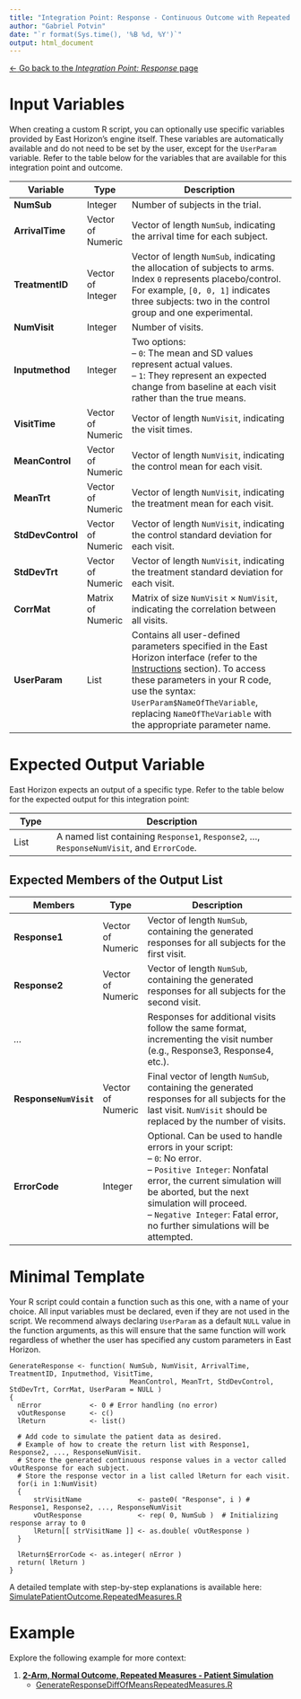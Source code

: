 ```yaml
---
title: "Integration Point: Response - Continuous Outcome with Repeated Measures"
author: "Gabriel Potvin"
date: "`r format(Sys.time(), '%B %d, %Y')`"
output: html_document
---
```


[$\leftarrow$ Go back to the *Integration Point: Response* page](IntegrationPointResponse.html)

# Input Variables

When creating a custom R script, you can optionally use specific variables provided by East Horizon's engine itself. These variables are automatically available and do not need to be set by the user, except for the `UserParam` variable. Refer to the table below for the variables that are available for this integration point and outcome.

| **Variable**   | **Type** | **Description**                                                                 |
|----------------|--------------|---------------------------------------------------------------------------------|
|**NumSub**|Integer|Number of subjects in the trial.|
|**ArrivalTime**|Vector of Numeric|Vector of length `NumSub`, indicating the arrival time for each subject.|
|**TreatmentID**|Vector of Integer|Vector of length `NumSub`, indicating the allocation of subjects to arms. Index `0` represents placebo/control. For example, `[0, 0, 1]` indicates three subjects: two in the control group and one experimental. |
|**NumVisit**|Integer|Number of visits.|
|**Inputmethod**|Integer|Two options:<br>– `0`: The mean and SD values represent actual values.<br>– `1`: They represent an expected change from baseline at each visit rather than the true means.|
|**VisitTime**|Vector of Numeric|Vector of length `NumVisit`, indicating the visit times.|
|**MeanControl**|Vector of Numeric|Vector of length `NumVisit`, indicating the control mean for each visit.|
|**MeanTrt**|Vector of Numeric|Vector of length `NumVisit`, indicating the treatment mean for each visit.|
|**StdDevControl**|Vector of Numeric|Vector of length `NumVisit`, indicating the control standard deviation for each visit.|
|**StdDevTrt**|Vector of Numeric|Vector of length `NumVisit`, indicating the treatment standard deviation for each visit.|
|**CorrMat**|Matrix of Numeric|Matrix of size `NumVisit` $\times$ `NumVisit`, indicating the correlation between all visits.|
| **UserParam**  | List     | Contains all user-defined parameters specified in the East Horizon interface (refer to the [Instructions](IntegrationPointResponse.html#instructions) section). To access these parameters in your R code, use the syntax: `UserParam$NameOfTheVariable`, replacing `NameOfTheVariable` with the appropriate parameter name. |

# Expected Output Variable

East Horizon expects an output of a specific type. Refer to the table below for the expected output for this integration point:

| **Type**  | **Description**                                                                                  |
|------------------|--------------------------------------------------------------------------------------------------|
| List  | A named list containing `Response1`, `Response2`, ..., `ResponseNumVisit`, and `ErrorCode`.                    |

## Expected Members of the Output List

| **Members**     | **Type**  | **Description**                                                                                  |
|----------------|--------------|---------------------------------------------------------------------------------|
|**Response1**|Vector of Numeric|Vector of length `NumSub`, containing the generated responses for all subjects for the first visit.|
|**Response2**|Vector of Numeric|Vector of length `NumSub`, containing the generated responses for all subjects for the second visit.|
|*...*||Responses for additional visits follow the same format, incrementing the visit number (e.g., Response3, Response4, etc.).    |
|**Response`NumVisit`**|Vector of Numeric|Final vector of length `NumSub`, containing the generated responses for all subjects for the last visit. `NumVisit` should be replaced by the number of visits.|
| **ErrorCode**   | Integer  | Optional. Can be used to handle errors in your script:<br>– `0`: No error.<br> – `Positive Integer`: Nonfatal error, the current simulation will be aborted, but the next simulation will proceed.<br>– `Negative Integer`: Fatal error, no further simulations will be attempted.                  |

# Minimal Template

Your R script could contain a function such as this one, with a name of your choice. All input variables must be declared, even if they are not used in the script. We recommend always declaring `UserParam` as a default `NULL` value in the function arguments, as this will ensure that the same function will work regardless of whether the user has specified any custom parameters in East Horizon.

```
GenerateResponse <- function( NumSub, NumVisit, ArrivalTime, TreatmentID, Inputmethod, VisitTime, 
                              MeanControl, MeanTrt, StdDevControl, StdDevTrt, CorrMat, UserParam = NULL )
{
  nError        	<- 0 # Error handling (no error)
  vOutResponse  	<- c()
  lReturn           <- list()
  
  # Add code to simulate the patient data as desired.  
  # Example of how to create the return list with Response1, Response2, ..., ResponseNumVisit.
  # Store the generated continuous response values in a vector called vOutResponse for each subject.
  # Store the response vector in a list called lReturn for each visit.
  for(i in 1:NumVisit)
  {
      strVisitName              <- paste0( "Response", i ) # Response1, Response2, ..., ResponseNumVisit
      vOutResponse              <- rep( 0, NumSub )  # Initializing response array to 0	
      lReturn[[ strVisitName ]] <- as.double( vOutResponse )
  }
    
  lReturn$ErrorCode <- as.integer( nError )
  return( lReturn )
}
```

A detailed template with step-by-step explanations is available here: [SimulatePatientOutcome.RepeatedMeasures.R](https://github.com/Cytel-Inc/CyneRgy/blob/main/inst/Templates/SimulatePatientOutcome.RepeatedMeasures.R) 

# Example

Explore the following example for more context:

1. [**2-Arm, Normal Outcome, Repeated Measures - Patient Simulation**](2ArmNormalRepeatedMeasuresResponseGeneration.html)
    - [GenerateResponseDiffOfMeansRepeatedMeasures.R](https://github.com/Cytel-Inc/CyneRgy/blob/main/inst/Examples/2ArmNormalRepeatedMeasuresResponseGeneration/R/GenerateResponseDiffOfMeansRepeatedMeasures.R)
    
